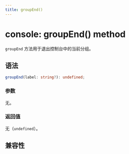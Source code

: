 ```yaml
---
title: groupEnd()
---
```


# console: groupEnd() method

`groupEnd` 方法用于退出控制台中的当前分组。

## 语法

```ts
groupEnd(label: string?): undefined;
```

### 参数

无。

### 返回值

无（`undefined`）。

## 兼容性


<LegacyCompatTable metadata="lynx-api/global/console/groupEnd" />
